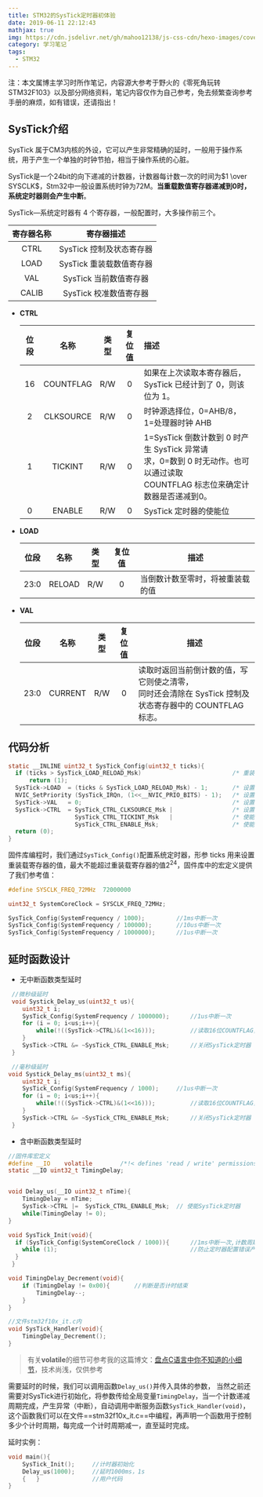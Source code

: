 ```yaml
---
title: STM32的SysTick定时器初体验
date: 2019-06-11 22:12:43
mathjax: true
img: https://cdn.jsdelivr.net/gh/mahoo12138/js-css-cdn/hexo-images/cover/stm32.jpg
category: 学习笔记
tags:
  - STM32
---
```


注：本文属博主学习时所作笔记，内容源大参考于野火的《零死角玩转STM32F103》以及部分网络资料，笔记内容仅作为自己参考，免去频繁查询参考手册的麻烦，如有错误，还请指出！

## SysTick介绍

SysTick 属于CM3内核的外设，它可以产生非常精确的延时，一般用于操作系统，用于产生一个单独的时钟节拍，相当于操作系统的心脏。

SysTick是一个24bit的向下递减的计数器，计数器每计数一次的时间为$1 \over SYSCLK$，Stm32中一般设置系统时钟为72M。**当重载数值寄存器递减到0时，系统定时器则会产生中断**。

SysTick—系统定时器有 4 个寄存器，一般配置时，大多操作前三个。

| 寄存器名称 |        寄存器描述        |
| :--------: | :----------------------: |
|    CTRL    | SysTick 控制及状态寄存器 |
|    LOAD    | SysTick 重装载数值寄存器 |
|    VAL     |  SysTick 当前数值寄存器  |
|   CALIB    |  SysTick 校准数值寄存器  |

- **CTRL**

  | 位段 |   名称    | 类型 | 复位值 | 描述                                                                                                                                 |
  | :--: | :-------: | :--: | :----: | :----------------------------------------------------------------------------------------------------------------------------------- |
  |  16  | COUNTFLAG | R/W  |   0    | 如果在上次读取本寄存器后， SysTick 已经计到了 0，则该位为 1。                                                                        |
  |  2   | CLKSOURCE | R/W  |   0    | 时钟源选择位，0=AHB/8，1=处理器时钟 AHB                                                                                              |
  |  1   |  TICKINT  | R/W  |   0    | 1=SysTick 倒数计数到 0 时产生 SysTick 异常请<br/>求，0=数到 0 时无动作。也可以通过读取<br/>COUNTFLAG 标志位来确定计数器是否递减到0。 |
  |  0   |  ENABLE   | R/W  |   0    | SysTick 定时器的使能位                                                                                                               |

- **LOAD**

  | 位段 |  名称  | 类型 | 复位值 | 描述                             |
  | :--: | :----: | :--: | :----: | -------------------------------- |
  | 23:0 | RELOAD | R/W  |   0    | 当倒数计数至零时，将被重装载的值 |

- **VAL**

  | 位段 |  名称   | 类型 | 复位值 | 描述                                                                                                        |
  | :--: | :-----: | :--: | :----: | ----------------------------------------------------------------------------------------------------------- |
  | 23:0 | CURRENT | R/W  |   0    | 读取时返回当前倒计数的值，写它则使之清零，<br/>同时还会清除在 SysTick 控制及状态寄存器中的 COUNTFLAG 标志。 |

## 代码分析

```c
static __INLINE uint32_t SysTick_Config(uint32_t ticks){
  if (ticks > SysTick_LOAD_RELOAD_Msk)  						/* 重装载值判断 */
      return (1);
  SysTick->LOAD  = (ticks & SysTick_LOAD_RELOAD_Msk) - 1;       /* 设置重装载寄存器 */
  NVIC_SetPriority (SysTick_IRQn, (1<<__NVIC_PRIO_BITS) - 1);   /* 设置中断优先级 __NVIC_PRIO_BITS为4 */
  SysTick->VAL   = 0;                                           /* 设置当前数值寄存器 */
  SysTick->CTRL  = SysTick_CTRL_CLKSOURCE_Msk | 				/* 设置系统定时器的时钟源为 AHBCLK=72M */
                   SysTick_CTRL_TICKINT_Msk   | 				/* 使能系统定时器中断 */
                   SysTick_CTRL_ENABLE_Msk;                     /* 使能定时器 */
  return (0);
}
```

固件库编程时，我们通过`SysTick_Config()`配置系统定时器，形参 ticks 用来设置重装载寄存器的值，最大不能超过重装载寄存器的值$2^{24}$，固件库中的宏定义提供了我们参考值：

```c
#define SYSCLK_FREQ_72MHz  72000000

uint32_t SystemCoreClock = SYSCLK_FREQ_72MHz;

SysTick_Config(SystemFrequency / 1000);   	 	//1ms中断一次
SysTick_Config(SystemFrequency / 100000);	 	//10us中断一次
SysTick_Config(SystemFrequency / 1000000);	 	//1us中断一次
```

## 延时函数设计

- 无中断函数类型延时

```c
 //微秒级延时
 void Systick_Delay_us(uint32_t us){
 	uint32_t i;
 	SysTick_Config(SystemFrequency / 1000000);		//1us中断一次
 	for (i = 0; i<us;i++){
 		while(!((SysTick->CTRL)&(1<<16)));			//读取16位COUNTFLAG，定时器一个中断周期1us结束while循环
 	}
 	SysTick->CTRL &= ~SysTick_CTRL_ENABLE_Msk;		//关闭SysTick定时器
 }

 //毫秒级延时
void Systick_Delay_ms(uint32_t ms){
 	uint32_t i;
 	SysTick_Config(SystemFrequency / 1000);		//1us中断一次
 	for (i = 0; i<us;i++){
 		while(!((SysTick->CTRL)&(1<<16)));			//读取16位COUNTFLAG，定时器一个中断周期1ms结束while循环
 	}
 	SysTick->CTRL &= ~SysTick_CTRL_ENABLE_Msk;		//关闭SysTick定时器
 }

```

- 含中断函数类型延时

```c
//固件库宏定义
#define	__IO	volatile		/*!< defines 'read / write' permissions   */
static __IO uint32_t TimingDelay;


void Delay_us(__IO uint32_t nTime){
	TimingDelay = nTime;
  	SysTick->CTRL |=  SysTick_CTRL_ENABLE_Msk;	// 使能SysTick定时器
  	while(TimingDelay != 0);
}

void SysTick_Init(void){
  if (SysTick_Config(SystemCoreClock / 1000)){ 		//1ms中断一次,计数周期为1ms
  	while (1);										//防止定时器配置错误产生一些未知的连锁的错误
  }
 }

void TimingDelay_Decrement(void){
	if (TimingDelay != 0x00){		//判断是否计时结束
  		TimingDelay--;
  	}
}
```

```c
//文件stm32f10x_it.c内
void SysTick_Handler(void){
	TimingDelay_Decrement();
}
```

> 有关**volatile**的细节可参考我的这篇博文：[盘点C语言中你不知道的小细节]()，技术尚浅，仅供参考

需要延时的时候，我们可以调用函数`Delay_us()`并传入具体的参数， 当然之前还需要对SysTick进行初始化，将参数传给全局变量`TimingDelay`，当一个计数递减周期完成，产生异常（中断），自动调用中断服务函数`SysTick_Handler(void)`，这个函数我们可以在文件==stm32f10x_it.c==中编程，再声明一个函数用于控制多少个计时周期，每完成一个计时周期减一，直至延时完成。

延时实例：

```c
void main(){
    SysTick_Init();		//计时器初始化
    Delay_us(1000);		//延时1000ms，1s
    {	}				//用户代码
}
```
